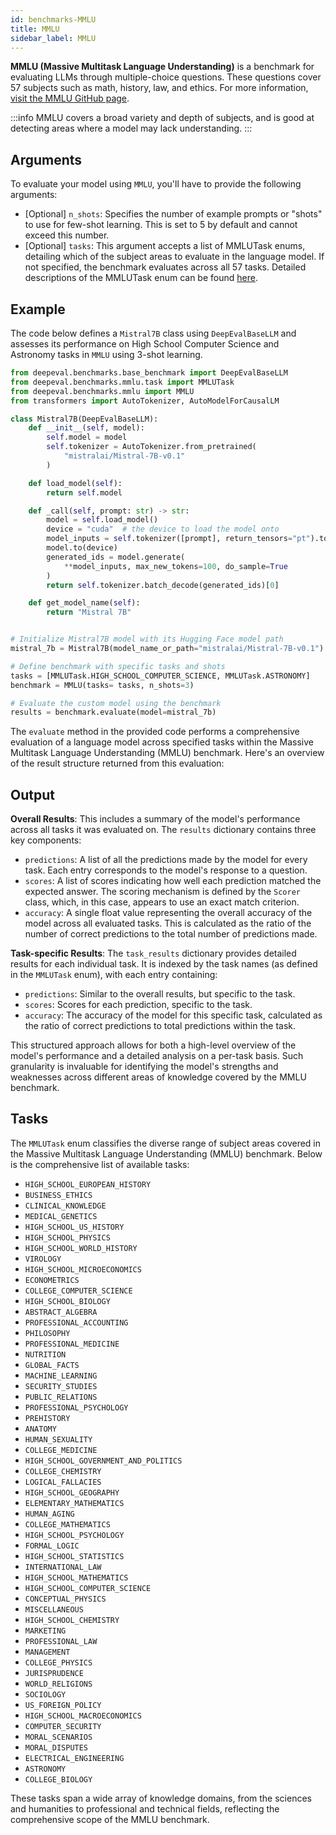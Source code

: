 ```yaml
---
id: benchmarks-MMLU
title: MMLU
sidebar_label: MMLU
---
```



**MMLU (Massive Multitask Language Understanding)** is a benchmark for evaluating LLMs through multiple-choice questions. These questions cover 57 subjects such as math, history, law, and ethics. For more information, [visit the MMLU GitHub page](https://github.com/hendrycks/test).

:::info
MMLU covers a broad variety and depth of subjects, and is good at detecting areas where a model may lack understanding.
:::

## Arguments

To evaluate your model using `MMLU`, you'll have to provide the following arguments:

- [Optional] `n_shots`: Specifies the number of example prompts or "shots" to use for few-shot learning. This is set to 5 by default and cannot exceed this number.
- [Optional] `tasks`: This argument accepts a list of MMLUTask enums, detailing which of the subject areas to evaluate in the language model. If not specified, the benchmark evaluates across all 57 tasks. Detailed descriptions of the MMLUTask enum can be found [here](#tasks).

## Example

The code below defines a `Mistral7B` class using `DeepEvalBaseLLM` and assesses its performance on High School Computer Science and Astronomy tasks in `MMLU` using 3-shot learning.

```python
from deepeval.benchmarks.base_benchmark import DeepEvalBaseLLM
from deepeval.benchmarks.mmlu.task import MMLUTask
from deepeval.benchmarks.mmlu import MMLU
from transformers import AutoTokenizer, AutoModelForCausalLM

class Mistral7B(DeepEvalBaseLLM):
    def __init__(self, model):
        self.model = model
        self.tokenizer = AutoTokenizer.from_pretrained(
            "mistralai/Mistral-7B-v0.1"
        )

    def load_model(self):
        return self.model

    def _call(self, prompt: str) -> str:
        model = self.load_model()
        device = "cuda"  # the device to load the model onto
        model_inputs = self.tokenizer([prompt], return_tensors="pt").to(device)
        model.to(device)
        generated_ids = model.generate(
            **model_inputs, max_new_tokens=100, do_sample=True
        )
        return self.tokenizer.batch_decode(generated_ids)[0]

    def get_model_name(self):
        return "Mistral 7B"


# Initialize Mistral7B model with its Hugging Face model path
mistral_7b = Mistral7B(model_name_or_path="mistralai/Mistral-7B-v0.1")

# Define benchmark with specific tasks and shots
tasks = [MMLUTask.HIGH_SCHOOL_COMPUTER_SCIENCE, MMLUTask.ASTRONOMY]
benchmark = MMLU(tasks= tasks, n_shots=3)

# Evaluate the custom model using the benchmark
results = benchmark.evaluate(model=mistral_7b)
```

The `evaluate` method in the provided code performs a comprehensive evaluation of a language model across specified tasks within the Massive Multitask Language Understanding (MMLU) benchmark. Here's an overview of the result structure returned from this evaluation:

## Output

**Overall Results**: This includes a summary of the model's performance across all tasks it was evaluated on. The `results` dictionary contains three key components:

- `predictions`: A list of all the predictions made by the model for every task. Each entry corresponds to the model's response to a question.
- `scores`: A list of scores indicating how well each prediction matched the expected answer. The scoring mechanism is defined by the `Scorer` class, which, in this case, appears to use an exact match criterion.
- `accuracy`: A single float value representing the overall accuracy of the model across all evaluated tasks. This is calculated as the ratio of the number of correct predictions to the total number of predictions made.

**Task-specific Results**: The `task_results` dictionary provides detailed results for each individual task. It is indexed by the task names (as defined in the `MMLUTask` enum), with each entry containing:

- `predictions`: Similar to the overall results, but specific to the task.
- `scores`: Scores for each prediction, specific to the task.
- `accuracy`: The accuracy of the model for this specific task, calculated as the ratio of correct predictions to total predictions within the task.

This structured approach allows for both a high-level overview of the model's performance and a detailed analysis on a per-task basis. Such granularity is invaluable for identifying the model's strengths and weaknesses across different areas of knowledge covered by the MMLU benchmark.

## Tasks

The `MMLUTask` enum classifies the diverse range of subject areas covered in the Massive Multitask Language Understanding (MMLU) benchmark. Below is the comprehensive list of available tasks:

- `HIGH_SCHOOL_EUROPEAN_HISTORY`
- `BUSINESS_ETHICS`
- `CLINICAL_KNOWLEDGE`
- `MEDICAL_GENETICS`
- `HIGH_SCHOOL_US_HISTORY`
- `HIGH_SCHOOL_PHYSICS`
- `HIGH_SCHOOL_WORLD_HISTORY`
- `VIROLOGY`
- `HIGH_SCHOOL_MICROECONOMICS`
- `ECONOMETRICS`
- `COLLEGE_COMPUTER_SCIENCE`
- `HIGH_SCHOOL_BIOLOGY`
- `ABSTRACT_ALGEBRA`
- `PROFESSIONAL_ACCOUNTING`
- `PHILOSOPHY`
- `PROFESSIONAL_MEDICINE`
- `NUTRITION`
- `GLOBAL_FACTS`
- `MACHINE_LEARNING`
- `SECURITY_STUDIES`
- `PUBLIC_RELATIONS`
- `PROFESSIONAL_PSYCHOLOGY`
- `PREHISTORY`
- `ANATOMY`
- `HUMAN_SEXUALITY`
- `COLLEGE_MEDICINE`
- `HIGH_SCHOOL_GOVERNMENT_AND_POLITICS`
- `COLLEGE_CHEMISTRY`
- `LOGICAL_FALLACIES`
- `HIGH_SCHOOL_GEOGRAPHY`
- `ELEMENTARY_MATHEMATICS`
- `HUMAN_AGING`
- `COLLEGE_MATHEMATICS`
- `HIGH_SCHOOL_PSYCHOLOGY`
- `FORMAL_LOGIC`
- `HIGH_SCHOOL_STATISTICS`
- `INTERNATIONAL_LAW`
- `HIGH_SCHOOL_MATHEMATICS`
- `HIGH_SCHOOL_COMPUTER_SCIENCE`
- `CONCEPTUAL_PHYSICS`
- `MISCELLANEOUS`
- `HIGH_SCHOOL_CHEMISTRY`
- `MARKETING`
- `PROFESSIONAL_LAW`
- `MANAGEMENT`
- `COLLEGE_PHYSICS`
- `JURISPRUDENCE`
- `WORLD_RELIGIONS`
- `SOCIOLOGY`
- `US_FOREIGN_POLICY`
- `HIGH_SCHOOL_MACROECONOMICS`
- `COMPUTER_SECURITY`
- `MORAL_SCENARIOS`
- `MORAL_DISPUTES`
- `ELECTRICAL_ENGINEERING`
- `ASTRONOMY`
- `COLLEGE_BIOLOGY`

These tasks span a wide array of knowledge domains, from the sciences and humanities to professional and technical fields, reflecting the comprehensive scope of the MMLU benchmark.
